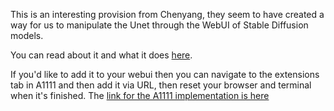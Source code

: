 <Title>Free Lunch with ChenyangSi</Title>

This is an interesting provision from Chenyang, they seem to have created a way for us to manipulate the Unet through the WebUI of Stable Diffusion models.

You can read about it and what it does [here](https://chenyangsi.top/FreeU/).

If you'd like to add it to your webui then you can navigate to the extensions tab in A1111 and then add it via URL, then reset your browser and terminal when it's finished. The [link for the A1111 implementation is here](https://github.com/ljleb/sd-webui-freeu)